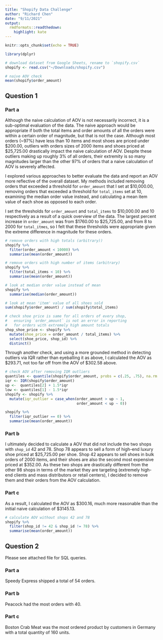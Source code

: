 ```yaml
---
title: "Shopify Data Challenge"
author: "Richard Chen"
date: "9/11/2021"
output:
  rmdformats::readthedown:
    highlight: kate
---
```



```r
knitr::opts_chunk$set(echo = TRUE)
```

```r
library(dplyr)
```

```r
# download dataset from Google Sheets, rename to `shopify.csv`
shopify <- read.csv("~/Downloads/shopify.csv")
```

```r
# naive AOV check
mean(shopify$order_amount)
```

## Question 1

### Part a

Although the naive calculation of AOV is not necessarily incorrect, it is a sub-optimal evaluation of the data. 
The naive approach would be appropriate if both the total items and order amounts of all the orders were within
a certain order of magnitude, but that is not the case. Although most orders (~97%) have less than 10 items and 
most shoes are priced under $200.00, outliers with orders sizes of 2000 items and shoes priced at \$25,725.00 
drastically impact the naive calculation of AOV. Despite these outliers making up roughly 3% of all orders, 
their extremity is so many magnitudes larger than the other 97% of orders that a naive calculation of AOV is 
severely affected.

I explored various approaches to better evaluate the data and report an AOV more reflective of the overall dataset.
My methods included removing orders that exceeded a threshold for `order_amount` that I set at $10,000.00, 
removing orders that exceeded a threshold for `total_items` set at 10, examining the median order value instead, 
and calculating a mean item value of each shoe as opposed to each order.

I set the thresholds for `order_amount` and `total_items` to $10,000.00 and 10 respectively as a result of a
quick overview of the data. The largest percent increase in `order_amount` was from \$1760.00 to \$25,725.00, 
and from 8 to 2000 for `total_itmes`, so I felt that these thresholds were appropriate given the extreme 
difference in magnitude for these orders. 


```r
# remove orders with high totals (arbitrary))
shopify %>% 
  filter(order_amount < 10000) %>%
  summarise(mean(order_amount))

# remove orders with high number of items (arbitrary)
shopify %>% 
  filter(total_items < 10) %>%
  summarise(mean(order_amount))

# look at median order value instead of mean
shopify %>% 
  summarise(median(order_amount))

# look at mean 'item' value of all shoes sold
sum(shopify$order_amount) / sum(shopify$total_items)

# check shoe price is same for all orders of every shop, 
#   ensuring `order_amount` is not an error in reporting
#   for orders with extremely high amount totals
shop_shoe_price <- shopify %>% 
  mutate(shoe_price = order_amount / total_items) %>%
  select(shoe_price, shop_id) %>%
  distinct()
```

Through another check, and using a more grounded method in detecting outliers via IQR rather than 
eyeballing it as above, I calculated the AOV as \$293.71, not too far off from the AOV of \$302.58 above.

```r
# check AOV after removing IQR outliers
quantiles <- quantile(shopify$order_amount, probs = c(.25, .75), na.rm = FALSE)
iqr <- IQR(shopify$order_amount)
up <-  quantiles[2] + 1.5*iqr
low <- quantiles[1] - 1.5*iqr 
shopify <- shopify %>%
  mutate(iqr_outlier = case_when(order_amount > up ~ 1,
                                 order_amount < up ~ 0))

shopify %>%
  filter(iqr_outlier == 0) %>%
  summarise(mean(order_amount))
```

### Part b

I ultimately decided to calculate a AOV that did not include the two shops with `shop_id` 42 and 78. 
Shop 78 appears to sell a form of high-end luxury shoe priced at $25,725.00 per shoe. Shop 42 appears 
to sell shoes in bulk orders of 2000 items, and their shoes are also the second most expensive priced 
at \$352.00. As these two shops are drastically different from the other 98 shops in terms of the 
market they are targeting (extremely high-end clients and mass distributors or retail centers), 
I decided to remove them and their orders from the AOV calculation. 

### Part c 
As a result, I calculated the AOV as \$300.16, much more reasonable than the initial naive 
calculation of \$3145.13.

```r
# calculate AOV without shops 42 and 78
shopify %>% 
  filter(shop_id != 42 & shop_id != 78) %>%
  summarise(mean(order_amount))
```


## Question 2

Please see attached file for SQL queries.


### Part a

Speedy Express shipped a total of 54 orders.

### Part b

Peacock had the most orders with 40.

### Part c

Boston Crab Meat was the most ordered product by customers in Germany with a total quantity of 160 units.
